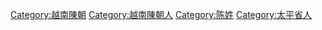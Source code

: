 [[Category:越南陳朝|Category:越南陳朝]]
[[Category:越南陳朝人|Category:越南陳朝人]]
[[Category:陈姓|Category:陈姓]]
[[Category:太平省人|Category:太平省人]]